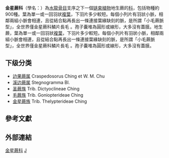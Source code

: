 {{Automatic taxobox
 | image =Starr_041221-1892_Pneumatopteris_sandwicensis.jpg
 | image_caption = ''{{tsl|en|Cyclosorus|}} cyatheoides''
 | taxon = Thelypteridaceae
 | authority = [[秦仁昌|Ching]] ex Pic. Serm. 1970<ref>[http://www.tropicos.org/Name/42000412 Thelypteridaceae Ching ex Pic. Serm.] {{Wayback|url=http://www.tropicos.org/Name/42000412 |date=20181209012817 }} Tropicos.org. Missouri Botanical Garden. 24 Jan 2012</ref>
 | subdivision_ranks = [[属|属]]
 | subdivision = {{species list
|{{tsl|en|Cyclosorus|}}|Link 1833
|[[Macrothelypteris|Macrothelypteris]]|(H.Itô) Ching 1963
|[[Phegopteris|Phegopteris]]|(C.Presl) Fée 1852
|[[Pseudophegopteris|Pseudophegopteris]]|Ching 1963
|[[Thelypteris|Thelypteris]]|Ching 1963}}
}}

'''金星蕨科'''（學名：{{lang|la|Thelypteridaceae}}）為[[水龍骨目|水龍骨目]]{{tsl|en|eupolypods II|}}支序之下一個[[链束植物|链束植物]]{{r|Smith-2006}}地生蕨的[[科_(生物)|科]]{{r|Christenhusz-2011}}，包括物種約900種{{r|FNA}}。葉為單一或一回羽狀[[複葉|複葉]]，下羽片多少較短。每個小列片有羽狀小脈，相鄰兩組小脈會相連，且從結合點再長出一條連接葉緣缺刻的脈，是所謂「小毛蕨脈型」，全世界僅金星蕨科鱗片長毛 。孢子囊堆為圓形或線形，大多沒有蓋膜。地生蕨，葉為單一或一回羽狀[[複葉|複葉]]，下羽片多少較短。每個小列片有羽狀小脈，相鄰兩組小脈會相連，且從結合點再長出一條連接葉緣缺刻的脈，是所謂「小毛蕨脈型」，全世界僅金星蕨科鱗片長毛 。孢子囊堆為圓形或線形，大多沒有蓋膜。

==下级分类==
* [[边果蕨属|边果蕨属]] Craspedosorus Ching et W. M. Chu 
* [[溪边蕨属|溪边蕨属]] Stegnogramma Bl. 
* [[圣蕨族|圣蕨族]] Trib. Dictyoclineae Ching 
* [[毛蕨族|毛蕨族]] Trib. Goniopterideae Ching 
* [[金星蕨族|金星蕨族]] Trib. Thelypterideae Ching 

==參考文獻==
{{Reflist|refs=
<ref name=Smith-2006>{{cite journal 
|author=Alan R. Smith, Kathleen M. Pryer, Eric Schuettpelz, Petra Korall, Harald Schneider & Paul G. Wolf 
|year=2006 
|title=A classification for extant ferns 
|journal=Taxon|volume=55|issue=3|pages=705–731 
|url=http://www.pryerlab.net/publication/fichier749.pdf
|doi=10.2307/25065646}}</ref>
<ref name=Christenhusz-2011>{{cite journal 
|author=Maarten J. M. Christenhusz, Xian-Chun Zhang & Harald Schneider 
|year=2011 
|title=A linear sequence of extant families and genera of lycophytes and ferns 
|journal=[[Phytotaxa|Phytotaxa]]|volume=19|pages=7–54 
|url=http://www.mapress.com/phytotaxa/content/2011/f/pt00019p054.pdf}}</ref>
<ref name=Lehtonen-2011>{{cite journal
|author=Samuli Lehtonen
|year=2011
|title=Towards Resolving the Complete Fern Tree of Life
|journal=PLoS ONE |volume=6 |issue=10 |pages=e24851
|url=http://www.sci.utu.fi/sivustot/amazon/publications/articles/pdf_pub/Lehtonen_2011_PLoS1.pdf |doi=10.1371/journal.pone.0024851 |pmid=22022365 |pmc=3192703}}</ref>
<ref name=Rothfels-2012>{{cite journal 
|author1=Carl J. Rothfels |author2=Anders Larsson |author3=Li-Yaung Kuo |author4=Petra Korall |author5=Wen- Liang Chiou |author6=Kathleen M. Pryer |year=2012
|title=Overcoming Deep Roots, Fast Rates, and Short Internodes to Resolve the Ancient Rapid Radiation of Eupolypod II Ferns 
|journal=Systematic Biology |volume=61 |issue=1 |pages=70
|url=http://sysbio.oxfordjournals.org/content/early/2012/01/04/sysbio.sys001.short?rss=1|doi=10.1093/sysbio/sys001 |pmid=22223449}}</ref>
<ref name=FNA>{{cite web
|url = http://www.efloras.org/florataxon.aspx?flora_id=1&taxon_id=10887
|work = Flora of North America
|title = Thelypteridaceae}}</ref>
}}

==外部連結==
{{catmore|Thelypteridaceae}}
{{Taxonbar|from=Q1496479}}
[[Category:金星蕨科|]]
[[Category:水龙骨目|J]]